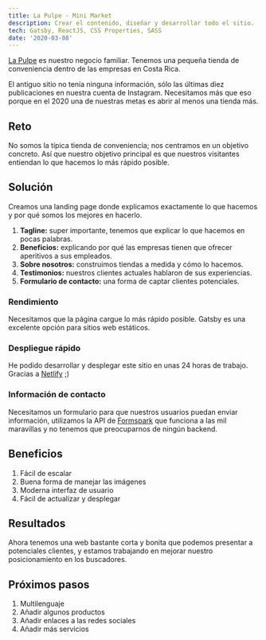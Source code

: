 ```yaml
---
title: La Pulpe - Mini Market
description: Crear el contenido, diseñar y desarrollar todo el sitio.
tech: Gatsby, ReactJS, CSS Properties, SASS
date: '2020-03-08'
---
```


[La Pulpe](https://pulpecr.com) es nuestro negocio familiar. Tenemos una pequeña tienda de conveniencia dentro de las empresas en Costa Rica.

El antiguo sitio no tenía ninguna información, sólo las últimas diez publicaciones en nuestra cuenta de Instagram. Necesitamos más que eso porque en el 2020 una de nuestras metas es abrir al menos una tienda más.

<Imagen
    src="/images/portfolio/la-pulpe-website/pulpe.jpg"
    width="1563"
    height="1387"
    alt="La Pulpe - Minimarket"
/>

## Reto

No somos la típica tienda de conveniencia; nos centramos en un objetivo concreto. Así que nuestro objetivo principal es que nuestros visitantes entiendan lo que hacemos lo más rápido posible.

<Imagen
    src="/images/portfolio/la-pulpe-website/pulpe-mobile.png"
    width="507"
    height="955"
    alt="La Pulpe - Minimarket"
/>

## Solución

Creamos una landing page donde explicamos exactamente lo que hacemos y por qué somos los mejores en hacerlo.

1. **Tagline:** super importante, tenemos que explicar lo que hacemos en pocas palabras.
2. **Beneficios:** explicando por qué las empresas tienen que ofrecer aperitivos a sus empleados.
3. **Sobre nosotros:** construimos tiendas a medida y cómo lo hacemos.
4. **Testimonios:** nuestros clientes actuales hablaron de sus experiencias.
5. **Formulario de contacto:** una forma de captar clientes potenciales.

### Rendimiento

Necesitamos que la página cargue lo más rápido posible. Gatsby es una excelente opción para sitios web estáticos.

<Imagen
    src="/images/portfolio/la-pulpe-website/lighthouse.png"
    width="561"
    height="238"
    alt="Resultados del faro"
/>

### Despliegue rápido

He podido desarrollar y desplegar este sitio en unas 24 horas de trabajo. Gracias a [Netlify](https://www.netlify.com/) ;)

### Información de contacto

Necesitamos un formulario para que nuestros usuarios puedan enviar información, utilizamos la API de [Formspark](https://formspark.io/) que funciona a las mil maravillas y no tenemos que preocuparnos de ningún backend.

## Beneficios

1. Fácil de escalar
2. Buena forma de manejar las imágenes
3. Moderna interfaz de usuario
4. Fácil de actualizar y desplegar

## Resultados

Ahora tenemos una web bastante corta y bonita que podemos presentar a potenciales clientes, y estamos trabajando en mejorar nuestro posicionamiento en los buscadores.

## Próximos pasos

1. Multilenguaje
2. Añadir algunos productos
3. Añadir enlaces a las redes sociales
4. Añadir más servicios